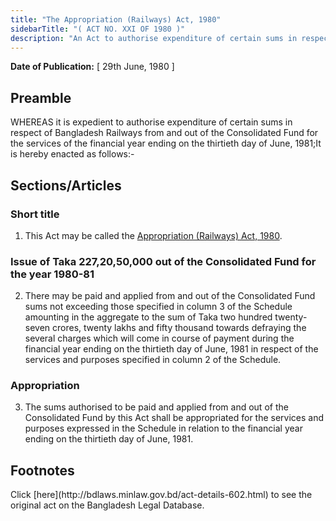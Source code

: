 ```yaml
---
title: "The Appropriation (Railways) Act, 1980"
sidebarTitle: "( ACT NO. XXI OF 1980 )"
description: "An Act to authorise expenditure of certain sums in respect of Bangladesh Railways from and out of the Consolidated Fund for the services of the financial year ending on the thirtieth day of June, 1981."
---
```


**Date of Publication:** [ 29th June, 1980 ]

## Preamble

WHEREAS it is expedient to authorise expenditure of certain sums in respect of Bangladesh Railways from and out of the Consolidated Fund for the services of the financial year ending on the thirtieth day of June, 1981;It is hereby enacted as follows:-

## Sections/Articles

### Short title

1. This Act may be called the [Appropriation (Railways) Act, 1980](/laws/act-602 "Appropriation (Railways) Act, 1980").

### Issue of Taka 227,20,50,000 out of the Consolidated Fund for the year 1980-81

2. There may be paid and applied from and out of the Consolidated Fund sums not exceeding those specified in column 3 of the Schedule amounting in the aggregate to the sum of Taka two hundred twenty-seven crores, twenty lakhs and fifty thousand towards defraying the several charges which will come in course of payment during the financial year ending on the thirtieth day of June, 1981 in respect of the services and purposes specified in column 2 of the Schedule.

### Appropriation

3. The sums authorised to be paid and applied from and out of the Consolidated Fund by this Act shall be appropriated for the services and purposes expressed in the Schedule in relation to the financial year ending on the thirtieth day of June, 1981.

## Footnotes

<Note>
  Click [here](http://bdlaws.minlaw.gov.bd/act-details-602.html) to see the original act on the Bangladesh Legal Database.
</Note>
